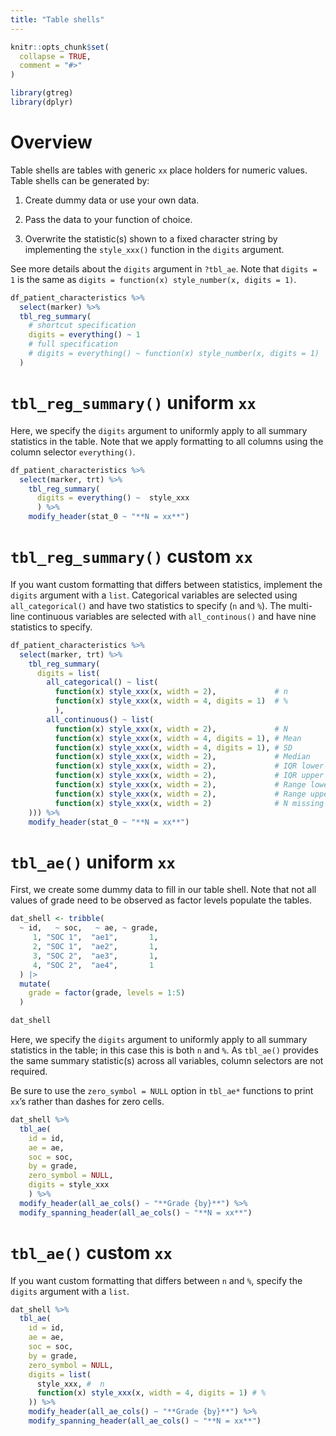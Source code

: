 ```yaml
---
title: "Table shells"
---
```


```r
knitr::opts_chunk$set(
  collapse = TRUE,
  comment = "#>"
)
```

```r
library(gtreg)
library(dplyr)
```

# Overview

Table shells are tables with generic `xx` place holders for numeric
values.  Table shells can be generated by: 

1. Create dummy data or use your own data.

2. Pass the data to your function of choice.

3. Overwrite the statistic(s) shown to a fixed character string by implementing
the `style_xxx()` function in the `digits` argument. 

See more details about the `digits` argument in `?tbl_ae`. Note that
`digits = 1` is the same as `digits = function(x) style_number(x, digits = 1)`.

```r
df_patient_characteristics %>%
  select(marker) %>%
  tbl_reg_summary(
    # shortcut specification
    digits = everything() ~ 1
    # full specification
    # digits = everything() ~ function(x) style_number(x, digits = 1)
  )
```



# `tbl_reg_summary()` uniform `xx`

Here, we specify the `digits` argument to uniformly apply to all summary
statistics in the table. Note that we apply formatting
to all columns using the column selector `everything()`.

```r
df_patient_characteristics %>%
  select(marker, trt) %>%
    tbl_reg_summary(
      digits = everything() ~  style_xxx
      ) %>%
    modify_header(stat_0 ~ "**N = xx**")
```


# `tbl_reg_summary()` custom `xx`

If you want custom formatting that differs between statistics, implement
the `digits` argument with a `list`. Categorical variables are selected using
`all_categorical()` and have two statistics to specify (`n` and `%`).
The multi-line continuous variables are selected with `all_continous()` and have 
nine statistics to specify.


```r
df_patient_characteristics %>%
  select(marker, trt) %>%
    tbl_reg_summary(
      digits = list(
        all_categorical() ~ list(
          function(x) style_xxx(x, width = 2),             # n 
          function(x) style_xxx(x, width = 4, digits = 1)  # %
          ),    
        all_continuous() ~ list(
          function(x) style_xxx(x, width = 2),             # N
          function(x) style_xxx(x, width = 4, digits = 1), # Mean
          function(x) style_xxx(x, width = 4, digits = 1), # SD
          function(x) style_xxx(x, width = 2),             # Median
          function(x) style_xxx(x, width = 2),             # IQR lower
          function(x) style_xxx(x, width = 2),             # IQR upper
          function(x) style_xxx(x, width = 2),             # Range lower
          function(x) style_xxx(x, width = 2),             # Range upper
          function(x) style_xxx(x, width = 2)              # N missing
    ))) %>%
    modify_header(stat_0 ~ "**N = xx**")
```





# `tbl_ae()` uniform `xx`

First, we create some dummy data to fill in our table shell. Note
that not all values of grade need to be observed as factor levels 
populate the tables.

```r
dat_shell <- tribble(
  ~ id,   ~ soc,   ~ ae, ~ grade,
     1, "SOC 1",  "ae1",       1,  
     2, "SOC 1",  "ae2",       1, 
     3, "SOC 2",  "ae3",       1, 
     4, "SOC 2",  "ae4",       1
  ) |> 
  mutate(
    grade = factor(grade, levels = 1:5)
  )

dat_shell
```


Here, we specify the `digits` argument to uniformly apply to all summary
statistics in the table; in this case this is both `n` and `%`. As `tbl_ae()` 
provides the same summary statistic(s) across all variables, column selectors
are not required.

Be sure to use the `zero_symbol = NULL` option in `tbl_ae*` functions to 
print `xx`'s rather than dashes for zero cells.


```r
dat_shell %>% 
  tbl_ae(
    id = id,
    ae = ae,
    soc = soc,
    by = grade,
    zero_symbol = NULL,
    digits = style_xxx
    ) %>%
  modify_header(all_ae_cols() ~ "**Grade {by}**") %>%
  modify_spanning_header(all_ae_cols() ~ "**N = xx**")
```

# `tbl_ae()` custom `xx`

If you want custom formatting that differs between `n` and `%`, specify
the `digits` argument with a `list`.

```r
dat_shell %>% 
  tbl_ae(
    id = id,
    ae = ae,
    soc = soc,
    by = grade,
    zero_symbol = NULL,
    digits = list(
      style_xxx, #  n
      function(x) style_xxx(x, width = 4, digits = 1) # %
    )) %>%
    modify_header(all_ae_cols() ~ "**Grade {by}**") %>%
    modify_spanning_header(all_ae_cols() ~ "**N = xx**")
```
